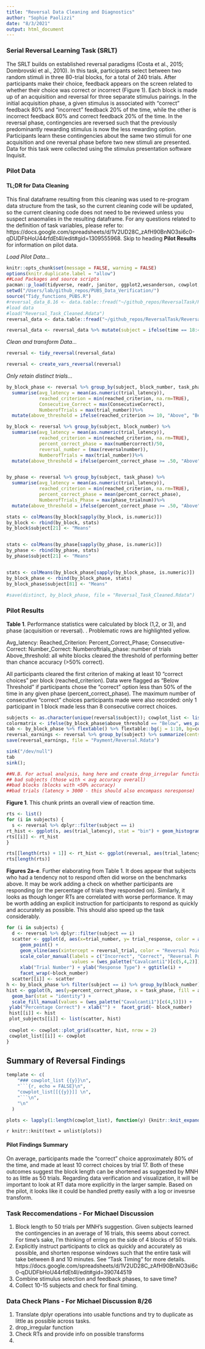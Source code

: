 ```yaml
---
title: "Reversal Data Cleaning and Diagnostics"
author: "Sophie Paolizzi"
date: "8/3/2021"
output: html_document
---
```

### Serial Reversal Learning Task (SRLT) 

The SRLT builds on established reversal paradigms (Costa et al., 2015; Dombrovski et al., 2010). In this task, participants select between two random stimuli in three 80-trial blocks, for a total of 240 trials. After participants make their choice, feedback appears on the screen related to whether their choice was correct or incorrect (Figure 1). Each block is made up of an acquisition and reversal for three separate stimulus pairings. In the initial acquisition phase, a given stimulus is associated with “correct” feedback 80% and “incorrect” feedback 20% of the time, while the other is incorrect feedback 80% and correct feedback 20% of the time. In the reversal phase, contingencies are reversed such that the previously predominantly rewarding stimulus is now the less rewarding option. Participants learn these contingencies about the same two stimuli for one acquisition and one reversal phase before two new stimuli are presented. Data for this task were collected using the stimulus presentation software Inquisit.

### Pilot Data
#### TL;DR for Data Cleaning
This final dataframe resulting from this cleaning was used to re-program data structure from the task, so the current cleaning code will be updated, so the current cleaning code does not need to be reviewed unless you suspect anaomalies in the resulting dataframe. For any questions related to the definition of task variables, please refer to: https://docs.google.com/spreadsheets/d/1V2UD28C_zAfH90BnNO3si6c0-qDUDFbHoU44rfdEt4I/edit#gid=1309555968. Skip to heading **Pilot Results** for information on pilot data. 

 *Load Pilot Data...*

```r
knitr::opts_chunk$set(message = FALSE, warning = FALSE)
options(knitr.duplicate.label = "allow")
##Load Packages and source scripts
pacman::p_load(tidyverse, readr, janitor, ggplot2,wesanderson, cowplot, flextable, plotly, emmeans, data.table)
setwd("/Users/lab/github_repos/PUBS_Data_Verification/")
source("Tidy_functions_PUBS.R")
#reversal_data_8.16 <- data.table::fread("~/github_repos/ReversalTask/Reversal_pilot_mTurk.csv", fill = TRUE)
#load data
#load("Reversal_Task_Cleaned.Rdata")
reversal_data <- data.table::fread("~/github_repos/ReversalTask/Reversal_pilot_mTurk.csv", fill = TRUE) %>% group_by(subject) %>% filter(n() >= 200)

reversal_data <- reversal_data %>% mutate(subject = ifelse(time == 18:47:13, 456, subject))

```

*Clean and transform Data...*
```r
reversal <- tidy_reversal(reversal_data)
```


```r

reversal <- create_vars_reversal(reversal)
```

*Only retain distinct trials...*

```r
by_block_phase <- reversal %>% group_by(subject, block_number, task_phase) %>%
  summarise(avg_latency = mean(as.numeric(trial_latency)),
            reached_criterion = min(reached_criterion, na.rm=TRUE),
            Consecutive_Correct = max(ConsecutiveCorrect),
            NumberofTrials = max(trial_number))%>%
  mutate(above_threshold = ifelse(reached_criterion >= 10, "Above", "Below")) 

by_block <- reversal %>% group_by(subject, block_number) %>%
  summarise(avg_latency = mean(as.numeric(trial_latency)),
            reached_criterion = min(reached_criterion, na.rm=TRUE),
            percent_correct_phase = max(numbercorrect)/50,
            reversal_number = (max(reversalnumber)),
            NumberofTrials = max(trial_number))%>%
  mutate(above_threshold = ifelse(percent_correct_phase >= .50, "Above", "Below")) 


by_phase <- reversal %>% group_by(subject, task_phase) %>%
  summarise(avg_latency = mean(as.numeric(trial_latency)),
            reached_criterion = min(reached_criterion, na.rm=TRUE),
            percent_correct_phase = mean(percent_correct_phase),
            NumberofTrials_Phase = max(phase_trialnum))%>%
  mutate(above_threshold = ifelse(percent_correct_phase >= .50, "Above", "Below")) 

stats <- colMeans(by_block[sapply(by_block, is.numeric)])
by_block <- rbind(by_block, stats)
by_block$subject[21] <- "Means"


stats <- colMeans(by_phase[sapply(by_phase, is.numeric)])
by_phase <- rbind(by_phase, stats)
by_phase$subject[21] <- "Means"


stats <- colMeans(by_block_phase[sapply(by_block_phase, is.numeric)])
by_block_phase <- rbind(by_block_phase, stats)
by_block_phase$subject[81] <- "Means"

#save(distinct, by_block_phase, file = "Reversal_Task_Cleaned.Rdata")
```

### Pilot Results

**Table 1**. Performance statistics were calculated by block (1,2, or 3), and phase (acquisition or reversal). . Problematic rows are highlighted yellow. 

Avg_latency:
Reached_Criterion:
Percent_Correct_Phase;
Consecutive-Correct:
Number_Correct:
Numberoftrials_phase: number of trials 
Above_threshold: all white blocks cleared the threshold of performing better than chance accuracy (>50% correct). 


All participants cleared the first criterion of making at least 10 "correct choices" per block (reached_criterion). Data were flagged as "Below Threshold" if participants chose the "correct" option less than 50% of the time in any given phase (percent_correct_phase). The maximum number of consecutive "correct" choices participants made were also recorded: only 1 participant in 1 block made less than 8 consecutive correct choices.


```r
subjects <- as.character(unique(reversal$subject)); cowplot_list <- list(); plot_subjects <- list()
colormatrix <- ifelse(by_block_phase$above_threshold == "Below", wes_palette("Cavalcanti1")[c(1)], "white") ##potentially save these as bad_blocks vector
tab <- by_block_phase %>% flextable() %>% flextable::bg(j = 1:10, bg=colormatrix)
reversal_earnings <- reversal %>% group_by(subject) %>% summarize(cents_earned = max(totalearnings)) %>% dplyr::rename(centsearned_r = cents_earned)
save(reversal_earnings, file = "Payment/Reversal.Rdata")

sink("/dev/null")
tab
sink(); 
```
```r
##N.B. For actual analysis, hang here and create drop_irregular function that prints summaries and has options to get rid of:
## bad subjects (those with < avg accuracy overall)
##bad blocks (blocks with <50% accuracy)
##bad trials (latency > 3000 - this should also encompass noresponse)
```


**Figure 1**. This chunk prints an overall view of reaction time. 
```r
rts <- list()
for (i in subjects) {
  s <- reversal %>% dplyr::filter(subject == i)
rt_hist <- ggplot(s, aes(trial_latency), stat = "bin") + geom_histogram() + ggtitle(i)
rts[[i]] <- rt_hist
}

rts[[length(rts) + 1]] <- rt_hist <- ggplot(reversal, aes(trial_latency), stat = "bin") + geom_histogram() + ggtitle("Overall RTs")
rts[length(rts)]
```


**Figures 2a-e**. Further elaborating from Table 1. It does appear that subjects who had a tendency not to respond often did worse on the benchmarks above. It may be work adding a check on whether participants are responding (or the percentage of trials they responded on). Similarly, it looks as though longer RTs are correlated with worse performance. It may be worth adding an explicit instruction for participants to respond as quickly and accurately as possible. This should also speed up the task considerably. 


```r
for (i in subjects) {
  d <- reversal %>% dplyr::filter(subject == i)
  scatter <- ggplot(d, aes(x=trial_number, y= trial_response, color = as.factor(isResponse_num))) +
     geom_point() +
     geom_vline(aes(xintercept = reversal_trial, color = "Reversal Point")) +
     scale_color_manual(labels = c("Incorrect", "Correct", "Reversal Point"),
                        values = (wes_palette("Cavalcanti1")[c(5,4,2)])) + 
     xlab("Trial Number") + ylab("Response Type") + ggtitle(i) +
     facet_wrap(~block_number)
  scatter[[i]] <- scatter
h <- by_block_phase %>% filter(subject == i) %>% group_by(block_number)
hist <- ggplot(h, aes(y=percent_correct_phase, x = task_phase, fill = above_threshold)) +
  geom_bar(stat = "identity") + 
  scale_fill_manual(values = (wes_palette("Cavalcanti1")[c(4,5)])) + 
 ylab("Percentage Correct") + xlab("") +  facet_grid(~ block_number)
 hist[[i]] <- hist
 plot_subjects[[i]] <- list(scatter, hist) 
 
 cowplot <- cowplot::plot_grid(scatter, hist, nrow = 2)
 cowplot_list[[i]] <- cowplot
}
```


## Summary of Reversal Findings {.tabset}
```r

template <- c(
    "### cowplot_list {{y}}\n",
    "```{r, echo = FALSE}\n",
    "cowplot_list[[{{y}}]] \n",
    "```\n",
    "\n"
  )

plots <- lapply(1:length(cowplot_list), function(y) {knitr::knit_expand(text = template)})

```



`r knitr::knit(text = unlist(plots))`


#### Pilot Findings Summary 
On average, participants made the "correct" choice approximately 80% of the time, and made at least 10 correct choices by trial 17. Both of these outcomes suggest the block length can be shortened as suggested by MNH to as little as 50 trials. Regarding data verification and visualization, it will be important to look at RT data more explicitly in the larger sample. Based on the pilot, it looks like it could be handled pretty easily with a log or invesrse transform. 

### Task Reccomendations - For Michael Discussion
1. Block length to 50 trials per MNH's suggestion. Given subjects learned the contingencies in an average of 16 trials, this seems about correct. For time's sake, I'm thinking of erring on the side of 4 blocks of 50 trials. 
2. Explicitly instruct participants to click as quickly and accurately as possible, and shorten response windows such that the entire task will take between 8 and 10 minutes. See "Task Timing" for more details.  https://docs.google.com/spreadsheets/d/1V2UD28C_zAfH90BnNO3si6c0-qDUDFbHoU44rfdEt4I/edit#gid=390744519 
3. Combine stimulus selection and feedback phases, to save time?
4. Collect 10-15 subjects and check for final timing.

### Data Check Plans - For Michael Discussion 8/26

1. Translate dplyr operations into usable functions and try to duplicate as little as possible across tasks.  
2. drop_irregular function
3. Check RTs and provide info on possible transforms
4. 
